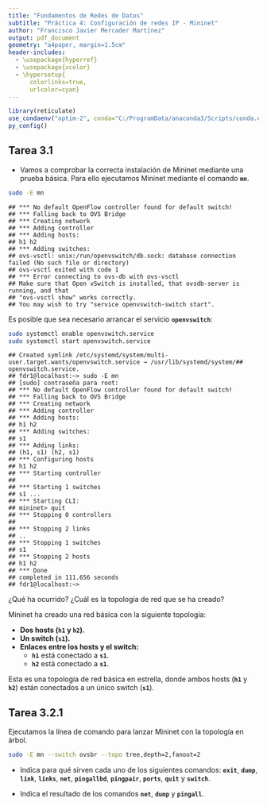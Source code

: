 ```yaml
---
title: "Fundamentos de Redes de Datos"
subtitle: "Práctica 4: Configuración de redes IP - Mininet"
author: "Francisco Javier Mercader Martínez"
output: pdf_document
geometry: "a4paper, margin=1.5cm"
header-includes:
  - \usepackage{hyperref}
  - \usepackage{xcolor}
  - \hypersetup{
      colorlinks=true,
      urlcolor=cyan}
---
```


```r
library(reticulate)
use_condaenv("optim-2", conda="C:/ProgramData/anaconda3/Scripts/conda.exe", required = TRUE)
py_config()
```

## Tarea 3.1

-   Vamos a comprobar la correcta instalación de Mininet mediante una prueba básica. Para ello ejecutamos Mininet mediante el comando **`mn`**.

```bash
sudo -E mn
```

```
## *** No default OpenFlow controller found for default switch!
## *** Falling back to OVS Bridge
## *** Creating network
## *** Adding controller
## *** Adding hosts:
## h1 h2 
## *** Adding switches:
## ovs-vsctl: unix:/run/openvswitch/db.sock: database connection failed (No such file or directory)
## ovs-vsctl exited with code 1
## *** Error connecting to ovs-db with ovs-vsctl
## Make sure that Open vSwitch is installed, that ovsdb-server is running, and that
## "ovs-vsctl show" works correctly.
## You may wish to try "service openvswitch-switch start".
```


Es posible que sea necesario arrancar el servicio **`openvswitch`**:

``` bash
sudo systemctl enable openvswitch.service
sudo systemctl start openvswitch.service
```

```
## Created symlink /etc/systemd/system/multi-user.target.wants/openvswitch.service → /usr/lib/systemd/system/## openvswitch.service.
## fdr1@localhost:~> sudo -E mn
## [sudo] contraseña para root:
## *** No default OpenFlow controller found for default switch!
## *** Falling back to OVS Bridge
## *** Creating network
## *** Adding controller
## *** Adding hosts:
## h1 h2
## *** Adding switches:
## s1
## *** Adding links:
## (h1, s1) (h2, s1)
## *** Configuring hosts
## h1 h2
## *** Starting controller
##
## *** Starting 1 switches
## s1 ...
## *** Starting CLI:
## mininet> quit
## *** Stopping 0 controllers
##
## *** Stopping 2 links
## ..
## *** Stopping 1 switches
## s1
## *** Stopping 2 hosts
## h1 h2
## *** Done
## completed in 111.656 seconds
## fdr1@localhost:~>
```

¿Qué ha ocurrido? ¿Cuál es la topología de red que se ha creado?

Mininet ha creado una red básica con la siguiente topología:

- **Dos hosts (`h1` y `h2`).**
- **Un switch (`s1`).**
- **Enlaces entre los hosts y el switch:**
  - **`h1`** está conectado a **`s1`**.
  - **`h2`** está conectado a **`s1`**.

Esta es una topología de red básica en estrella, donde ambos hosts (**`h1`** y **`h2`**) están conectados a un único switch (**`s1`**).

## Tarea 3.2.1

Ejecutamos la línea de comando para lanzar Mininet con la topología en árbol.

``` bash
sudo -E mn --switch ovsbr --topo tree,depth=2,fanout=2
```

-   Indica para qué sirven cada uno de los siguientes comandos: **`exit`**, **`dump`**, **`link`**, **`links`**, **`net`**, **`pingallbd`**, **`pingpair`**, **`ports`**, **`quit`** y **`switch`**.

-   Indica el resultado de los comandos **`net`**, **`dump`** y **`pingall`**.

